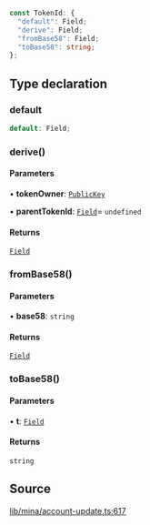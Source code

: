 ```ts
const TokenId: {
  "default": Field;
  "derive": Field;
  "fromBase58": Field;
  "toBase58": string;
};
```

## Type declaration

### default

```ts
default: Field;
```

### derive()

#### Parameters

• **tokenOwner**: [`PublicKey`](../classes/PublicKey.mdx)

• **parentTokenId**: [`Field`](../classes/Field.mdx)= `undefined`

#### Returns

[`Field`](../classes/Field.mdx)

### fromBase58()

#### Parameters

• **base58**: `string`

#### Returns

[`Field`](../classes/Field.mdx)

### toBase58()

#### Parameters

• **t**: [`Field`](../classes/Field.mdx)

#### Returns

`string`

## Source

[lib/mina/account-update.ts:617](https://github.com/o1-labs/o1js/blob/081e48fe103a96db7083cdaea72a409cca3182c3/src/lib/mina/account-update.ts#L617)

